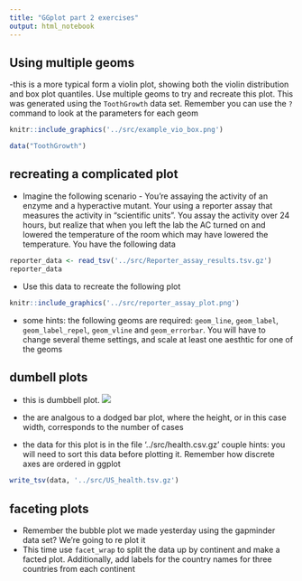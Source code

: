 ```yaml
---
title: "GGplot part 2 exercises"
output: html_notebook
---
```



## Using multiple geoms 

-this is a more typical form a violin plot, showing both the violin distribution and box plot quantiles. Use multiple geoms to try and recreate this plot. This was generated using the `ToothGrowth` data set. Remember you can use the `?` command to look at the parameters for each geom 

```r
knitr::include_graphics('../src/example_vio_box.png')
```

```r
data("ToothGrowth")
```


## recreating a complicated plot

- Imagine the following scenario - You're assaying the activity of an enzyme and a hyperactive mutant. Your using a reporter assay that measures the activity in "scientific units". You assay the activity over 24 hours, but realize that when you left the lab the AC turned on and lowered the temperature of the room which may have lowered the temperature. You have the following data

```r
reporter_data <- read_tsv('../src/Reporter_assay_results.tsv.gz')
reporter_data
```

- Use this data to recreate the following plot

```r
knitr::include_graphics('../src/reporter_assay_plot.png')
```

- some hints: the following geoms are required: `geom_line`, `geom_label`, `geom_label_repel`, `geom_vline` and `geom_errorbar`. You will have to change several theme settings, and scale at least one aesthtic for one of the geoms

## dumbell plots
- this is dumbbell plot. 
![](../src/dumbell_plot.png)

- the are analgous to a dodged bar plot, where the height, or in this case width, corresponds to the number of cases 
- the data for this plot is in the file '../src/health.csv.gz'
couple hints: you will need to sort this data before plotting it. Remember how discrete axes are ordered in ggplot

```r
write_tsv(data, '../src/US_health.tsv.gz')
```


## faceting plots 

- Remember the bubble plot we made yesterday using the gapminder data set? We're going to re plot it
- This time use `facet_wrap` to split the data up by continent and make a facted plot. Additionally, add labels for the country names for three countries from each continent

```r

```





